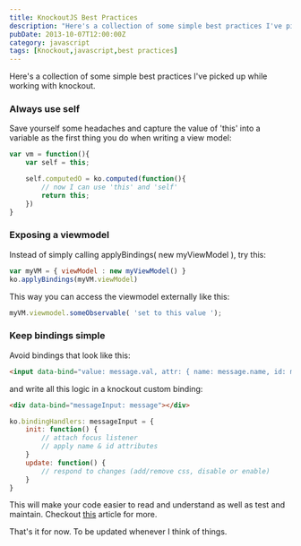 ```yaml
---
title: KnockoutJS Best Practices
description: "Here's a collection of some simple best practices I've picked up while working with knockout."
pubDate: 2013-10-07T12:00:00Z
category: javascript
tags: [Knockout,javascript,best practices]
---
```


Here's a collection of some simple best practices I've picked up while working with knockout.

### Always use self

Save yourself some headaches and capture the value of 'this' into a variable as the first thing you do when writing a view model:

```javascript
var vm = function(){
    var self = this;

    self.computedO = ko.computed(function(){
        // now I can use 'this' and 'self'
        return this;
    })
}
```

### Exposing a viewmodel

Instead of simply calling applyBindings( new myViewModel ), try this:

```javascript
var myVM = { viewModel : new myViewModel() }
ko.applyBindings(myVM.viewModel)
```

This way you can access the viewmodel externally like this:

```javascript
myVM.viewmodel.someObservable( 'set to this value ');
```

### Keep bindings simple

Avoid bindings that look like this:

```html
<input data-bind="value: message.val, attr: { name: message.name, id: message._id }, css: {'input-success': message.received() == 'not received, 'input-error':  message.reveived() == 'received'}, disable: message.editable() == false, hasFocus: doStuff()"></div>
```

and write all this logic in a knockout custom binding:

```html
<div data-bind="messageInput: message"></div>
```

```javascript
ko.bindingHandlers: messageInput = {
    init: function() {
        // attach focus listener
        // apply name & id attributes
    }
    update: function() {
        // respond to changes (add/remove css, disable or enable)
    }
}
```

This will make your code easier to read and understand as well as test and maintain. Checkout [this](knockout-bindings) article for more.

That's it for now. To be updated whenever I think of things. 